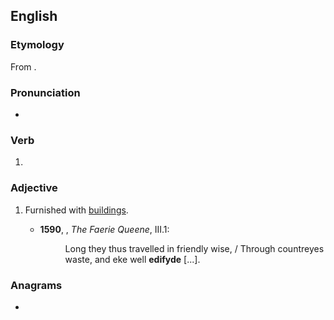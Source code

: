 ==English==

===Etymology===
From {{suffix|edify|ed|lang=en}}.

===Pronunciation===
* {{IPA|/ˈɛdɪfaɪd/|lang=en}}

===Verb===
{{head|en|verb form}}

# {{en-past of|edify}}

===Adjective===
{{en-adj}}

# {{lb|en|obsolete}} Furnished with [[building]]s.
#* '''1590''', {{w|Edmund Spenser}}, ''The Faerie Queene'', III.1:
#*: Long they thus travelled in friendly wise, / Through countreyes waste, and eke well '''edifyde''' [...].

===Anagrams===
* {{anagrams|en|deified}}